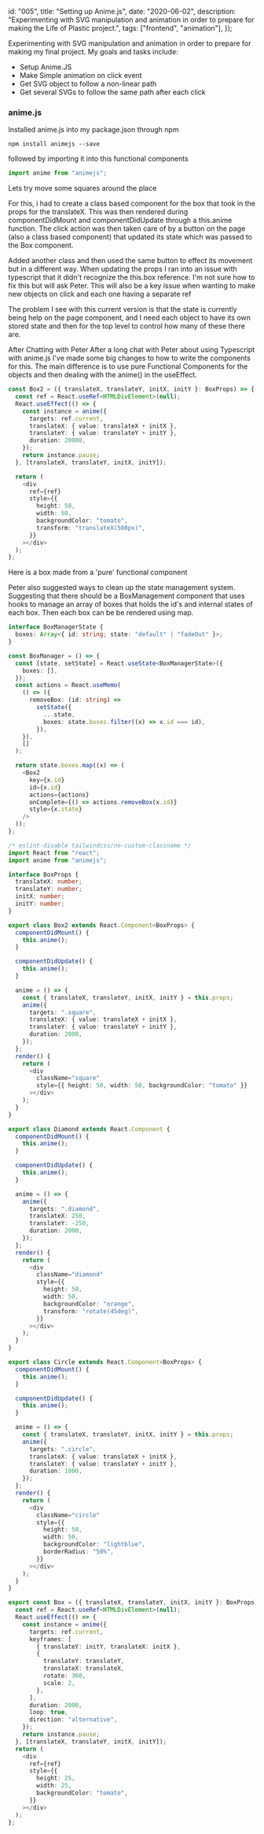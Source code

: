   id: "005",
  title: "Setting up Anime.js",
  date: "2020-06-02",
  description:
    "Experimenting with SVG manipulation and animation in order to prepare for making the Life of Plastic project.",
  tags: ["frontend", "animation"],
});

Experimenting with SVG manipulation and animation in order to prepare for making
my final project. My goals and tasks include:

- Setup Anime.JS
- Make Simple animation on click event
- Get SVG object to follow a non-linear path
- Get several SVGs to follow the same path after each click

### anime.js

Installed anime.js into my package.json through npm

```shell
npm install animejs --save
```

followed by importing it into this functional components

```typescript
import anime from "animejs";
```

Lets try move some squares around the place

For this, i had to create a class based component for the box that took in the
props for the translateX. This was then rendered during componentDidMount and
componentDidUpdate through a this.anime function. The click action was then
taken care of by a button on the page (also a class based component) that
updated its state which was passed to the Box component.

Added another class and then used the same button to effect its movement but in
a different way. When updating the props I ran into an issue with typescript
that it didn't recognize the this.box reference. I'm not sure how to fix this
but will ask Peter. This will also be a key issue when wanting to make new
objects on click and each one having a separate ref

The problem I see with this current version is that the state is currently being
help on the page component, and I need each object to have its own stored state
and then for the top level to control how many of these there are.

After Chatting with Peter After a long chat with Peter about using Typescript
with anime.js I've made some big changes to how to write the components for
this. The main difference is to use pure Functional Components for the objects
and then dealing with the anime() in the useEffect.

```typescript
const Box2 = ({ translateX, translateY, initX, initY }: BoxProps) => {
  const ref = React.useRef<HTMLDivElement>(null);
  React.useEffect(() => {
    const instance = anime({
      targets: ref.current,
      translateX: { value: translateX + initX },
      translateY: { value: translateY + initY },
      duration: 20000,
    });
    return instance.pause;
  }, [translateX, translateY, initX, initY]);

  return (
    <div
      ref={ref}
      style={{
        height: 50,
        width: 50,
        backgroundColor: "tomato",
        transform: "translateX(500px)",
      }}
    ></div>
  );
};
```

Here is a box made from a 'pure' functional component

Peter also suggested ways to clean up the state management system. Suggesting
that there should be a BoxManagement component that uses hooks to manage an
array of boxes that holds the id's and internal states of each box. Then each
box can be be rendered using map.

```typescript
interface BoxManagerState {
  boxes: Array<{ id: string; state: "default" | "fadeOut" }>;
}

const BoxManager = () => {
  const [state, setState] = React.useState<BoxManagerState>({
    boxes: [],
  });
  const actions = React.useMemo(
    () => ({
      removeBox: (id: string) =>
        setState({
          ...state,
          boxes: state.boxes.filter((x) => x.id === id),
        }),
    }),
    []
  );

  return state.boxes.map((x) => (
    <Box2
      key={x.id}
      id={x.id}
      actions={actions}
      onComplete={() => actions.removeBox(x.id)}
      style={x.state}
    />
  ));
};
```

```typescript
/* eslint-disable tailwindcss/no-custom-classname */
import React from "react";
import anime from "animejs";

interface BoxProps {
  translateX: number;
  translateY: number;
  initX: number;
  initY: number;
}

export class Box2 extends React.Component<BoxProps> {
  componentDidMount() {
    this.anime();
  }

  componentDidUpdate() {
    this.anime();
  }

  anime = () => {
    const { translateX, translateY, initX, initY } = this.props;
    anime({
      targets: ".square",
      translateX: { value: translateX + initX },
      translateY: { value: translateY + initY },
      duration: 2000,
    });
  };
  render() {
    return (
      <div
        className="square"
        style={{ height: 50, width: 50, backgroundColor: "tomato" }}
      ></div>
    );
  }
}

export class Diamond extends React.Component {
  componentDidMount() {
    this.anime();
  }

  componentDidUpdate() {
    this.anime();
  }

  anime = () => {
    anime({
      targets: ".diamond",
      translateX: 250,
      translateY: -250,
      duration: 2000,
    });
  };
  render() {
    return (
      <div
        className="diamond"
        style={{
          height: 50,
          width: 50,
          backgroundColor: "orange",
          transform: "rotate(45deg)",
        }}
      ></div>
    );
  }
}

export class Circle extends React.Component<BoxProps> {
  componentDidMount() {
    this.anime();
  }

  componentDidUpdate() {
    this.anime();
  }

  anime = () => {
    const { translateX, translateY, initX, initY } = this.props;
    anime({
      targets: ".circle",
      translateX: { value: translateX + initX },
      translateY: { value: translateY + initY },
      duration: 1000,
    });
  };
  render() {
    return (
      <div
        className="circle"
        style={{
          height: 50,
          width: 50,
          backgroundColor: "lightblue",
          borderRadius: "50%",
        }}
      ></div>
    );
  }
}

export const Box = ({ translateX, translateY, initX, initY }: BoxProps) => {
  const ref = React.useRef<HTMLDivElement>(null);
  React.useEffect(() => {
    const instance = anime({
      targets: ref.current,
      keyframes: [
        { translateY: initY, translateX: initX },
        {
          translateY: translateY,
          translateX: translateX,
          rotate: 360,
          scale: 2,
        },
      ],
      duration: 2000,
      loop: true,
      direction: "alternative",
    });
    return instance.pause;
  }, [translateX, translateY, initX, initY]);
  return (
    <div
      ref={ref}
      style={{
        height: 25,
        width: 25,
        backgroundColor: "tomato",
      }}
    ></div>
  );
};
```
